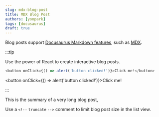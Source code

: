 ```yaml
---
slug: mdx-blog-post
title: MDX Blog Post
authors: [yonpark]
tags: [docusaurus]
draft: true
---
```


Blog posts support [Docusaurus Markdown features](https://docusaurus.io/docs/markdown-features), such as [MDX](https://mdxjs.com/).

:::tip

Use the power of React to create interactive blog posts.

```js
<button onClick={() => alert('button clicked!')}>Click me!</button>
```

<button onClick={() => alert('button clicked!')}>Click me!</button>

:::


This is the summary of a very long blog post,

Use a `<!--` `truncate` `-->` comment to limit blog post size in the list view.

<!--truncate-->